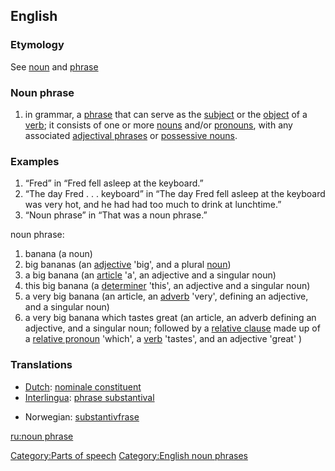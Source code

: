 {{wikipedia}}
==English==
===Etymology===
See [[noun]] and [[phrase]]
===Noun phrase===
{{en-noun}}
# in grammar, a [[phrase]] that can serve as the [[subject]] or the [[object]] of a [[verb]]; it consists of one or more [[noun]]s and/or [[pronoun]]s, with any associated [[adjectival phrases]] or [[possessive noun]]s.

===Examples===
# “Fred” in “Fred fell asleep at the keyboard.”
# “The day Fred . . . keyboard” in “The day Fred fell asleep at the keyboard was very hot, and he had had too much to drink at lunchtime.”
# “Noun phrase” in “That was a noun phrase.”
noun phrase:
# banana (a noun)
# big bananas (an [[adjective]] 'big', and a plural [[noun]])
# a big banana (an [[article]] 'a', an adjective and a singular noun)
# this big banana (a [[determiner]] 'this', an adjective and a singular noun)
# a very big banana (an article, an [[adverb]] 'very', defining an adjective, and a singular noun)
# a very big banana which tastes great (an article, an adverb defining an adjective, and a singular noun; followed by a [[relative clause]] made up of a [[relative pronoun]] 'which', a [[verb]] 'tastes', and an adjective 'great' )

===Translations===
{{top}}
*[[Dutch]]: [[nominale constituent]]
*[[Interlingua]]: [[phrase substantival]]
{{mid}}
*Norwegian: [[substantivfrase]]
{{bottom}}

[[Category:Parts of speech]]
[[Category:English noun phrases]]

[[ru:noun phrase]]
